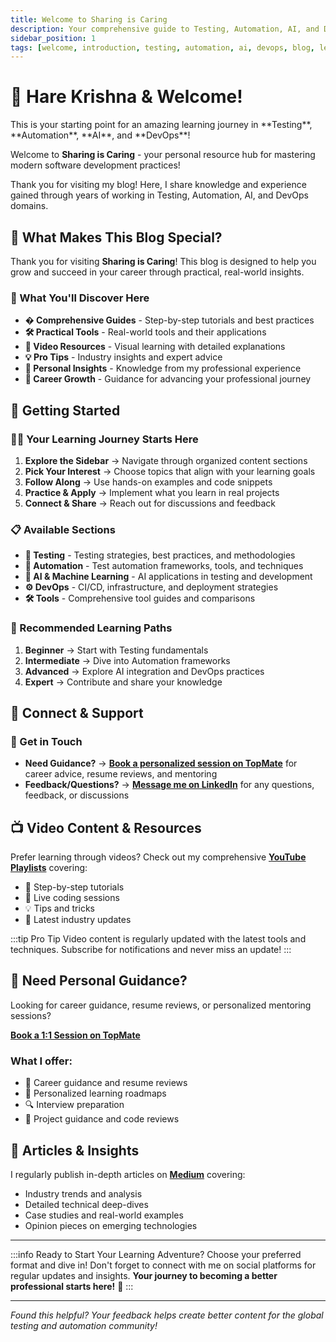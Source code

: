 ```yaml
---
title: Welcome to Sharing is Caring
description: Your comprehensive guide to Testing, Automation, AI, and DevOps. Learn from practical resources, video content, hands-on tutorials, and insights from my professional journey.
sidebar_position: 1
tags: [welcome, introduction, testing, automation, ai, devops, blog, learning]
---
```



# 🙏 Hare Krishna & Welcome!

<Admonition type="tip" title="Welcome to Sharing is Caring!">
This is your starting point for an amazing learning journey in **Testing**, **Automation**, **AI**, and **DevOps**!
</Admonition>

Welcome to **Sharing is Caring** - your personal resource hub for mastering modern software development practices!

Thank you for visiting my blog! Here, I share knowledge and experience gained through years of working in Testing, Automation, AI, and DevOps domains.

## 🎉 What Makes This Blog Special?

Thank you for visiting **Sharing is Caring**! This blog is designed to help you grow and succeed in your career through practical, real-world insights.

### 🎯 What You'll Discover Here

- **� Comprehensive Guides** - Step-by-step tutorials and best practices
- **🛠️ Practical Tools** - Real-world tools and their applications  
- **🎥 Video Resources** - Visual learning with detailed explanations
- **💡 Pro Tips** - Industry insights and expert advice
- **📝 Personal Insights** - Knowledge from my professional experience
- **🚀 Career Growth** - Guidance for advancing your professional journey

## 🚀 Getting Started

<Tabs>
  <TabItem value="quickstart" label="Quick Start Guide" default>
    
### 🏃‍♂️ Your Learning Journey Starts Here

1. **Explore the Sidebar** → Navigate through organized content sections
2. **Pick Your Interest** → Choose topics that align with your learning goals
3. **Follow Along** → Use hands-on examples and code snippets
4. **Practice & Apply** → Implement what you learn in real projects
5. **Connect & Share** → Reach out for discussions and feedback

</TabItem>
  <TabItem value="sections" label="Content Sections">
    
### 📋 Available Sections

- **🧪 Testing** - Testing strategies, best practices, and methodologies
- **🤖 Automation** - Test automation frameworks, tools, and techniques  
- **🔧 AI & Machine Learning** - AI applications in testing and development
- **⚙️ DevOps** - CI/CD, infrastructure, and deployment strategies
- **🛠️ Tools** - Comprehensive tool guides and comparisons

</TabItem>
  <TabItem value="learning" label="Learning Paths">
    
### 🎯 Recommended Learning Paths

1. **Beginner** → Start with Testing fundamentals
2. **Intermediate** → Dive into Automation frameworks
3. **Advanced** → Explore AI integration and DevOps practices
4. **Expert** → Contribute and share your knowledge

  </TabItem>
</Tabs>

## 🤝 Connect & Support

### 💬 Get in Touch

- **Need Guidance?** → **[Book a personalized session on TopMate](https://topmate.io/gauravkhurana)** for career advice, resume reviews, and mentoring
- **Feedback/Questions?** → **[Message me on LinkedIn](https://www.linkedin.com/in/gauravkhuraana/)** for any questions, feedback, or discussions

## 📺 Video Content & Resources

Prefer learning through videos? Check out my comprehensive **[YouTube Playlists](https://www.youtube.com/@Udzial/playlists)** covering:

- 🎥 Step-by-step tutorials
- 🔴 Live coding sessions  
- 💡 Tips and tricks
- 🔄 Latest industry updates

:::tip Pro Tip
Video content is regularly updated with the latest tools and techniques. Subscribe for notifications and never miss an update!
:::

## 🤝 Need Personal Guidance?

Looking for career guidance, resume reviews, or personalized mentoring sessions?

**[Book a 1:1 Session on TopMate](https://topmate.io/gauravkhurana)**

### What I offer:
- 💼 Career guidance and resume reviews
- 🎯 Personalized learning roadmaps
- 🔍 Interview preparation
- 🚀 Project guidance and code reviews

## 📝 Articles & Insights

I regularly publish in-depth articles on **[Medium](https://www.medium.com/@gauravkhuraana)** covering:

- Industry trends and analysis
- Detailed technical deep-dives
- Case studies and real-world examples
- Opinion pieces on emerging technologies

---

:::info Ready to Start Your Learning Adventure?
Choose your preferred format and dive in! Don't forget to connect with me on social platforms for regular updates and insights. **Your journey to becoming a better professional starts here!** 🚀
:::

---

*Found this helpful? Your feedback helps create better content for the global testing and automation community!*
